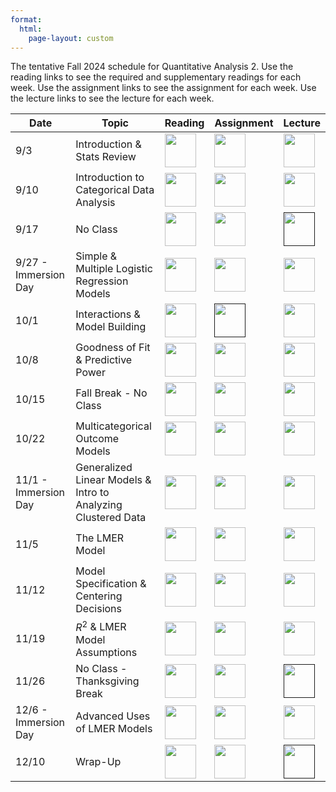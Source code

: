 ```yaml
---
format: 
  html:
    page-layout: custom
---
```

<div class="page-schedule">
The tentative Fall 2024 schedule for Quantitative Analysis 2. Use the reading links to see the required and supplementary readings for each week. Use the assignment links to see the assignment for each week. Use the lecture links to see the lecture for each week. 

<table class="table-schedule">
<thead>
  <tr>
    <th class="ts-date">Date</th>
    <th class="ts-topic">Topic</th>
    <th class="ts-content">Reading</th>
    <th class="ts-content">Assignment</th>
    <th class="ts-content">Lecture</th>
  </tr>
</thead>
<tbody>
  <tr>
    <td class="ts-date">9/3</td>
    <td class="ts-topic">Introduction & Stats Review</td>
    <td class="ts-content"><a href="readings/reading-1.html"><img src="assets/reading-icon-1.png" width="50" height="54"></a></td>
    <td class="ts-content"><a href="index.html"><img src="assets/assignment-icon-1.png" width="50" height="54"></a></td>
    <td class="ts-content"><a href="lectures/01-lecture-page.html"><img src="assets/lecture-icon-1.png" width="50" height="54"></a></td>
  </tr>
  <tr>
    <td class="ts-date">9/10</td>
    <td class="ts-topic">Introduction to Categorical Data Analysis</td>
    <td class="ts-content"><a href="readings/reading-2.html"><img src="assets/reading-icon-1.png" width="50" height="54"></a></td>
    <td class="ts-content"><a href="index.html"><img src="assets/assignment-icon-1.png" width="50" height="54"></a></td>
    <td class="ts-content"><a href="lectures/02-lecture-page.html"><img src="assets/lecture-icon-1.png" width="50" height="54"></a></td>
  </tr>
  <tr>
    <td class="ts-date">9/17</td>
    <td class="ts-topic">No Class</td>
    <td class="ts-content"><a href="readings/reading-3.html"><img src="assets/reading-icon-1.png" width="50" height="54"></a></td>
    <td class="ts-content"><a href="assignments/01-assignment-page.html"><img src="assets/assignment-icon-1.png" width="50" height="54"></a></td>
    <td class="ts-content"><a href=""><img src="assets/lecture-icon-1.png" width="50" height="54"></a></td>
  </tr>
  <tr>
    <td class="ts-date">9/27 - Immersion Day</td>
    <td class="ts-topic">Simple & Multiple Logistic Regression Models</td>
    <td class="ts-content"><a href="readings/reading-4.html"><img src="assets/reading-icon-1.png" width="50" height="54"></a></td>
    <td class="ts-content"><a href="index.html"><img src="assets/assignment-icon-1.png" width="50" height="54"></a></td>
    <td class="ts-content"><a href="lectures/03-lecture-page.html"><img src="assets/lecture-icon-1.png" width="50" height="54"></a></td>
  </tr>
  <tr>
    <td class="ts-date">10/1</td>
    <td class="ts-topic">Interactions & Model Building</td>
    <td class="ts-content"><a href="readings/reading-5.html"><img src="assets/reading-icon-1.png" width="50" height="54"></a></td>
    <td class="ts-content"><a href=""><img src="assets/assignment-icon-1.png" width="50" height="54"></a></td>
    <td class="ts-content"><a href="lectures/04-lecture-page.html"><img src="assets/lecture-icon-1.png" width="50" height="54"></a></td>
  </tr>
  <tr>
    <td class="ts-date">10/8</td>
    <td class="ts-topic">Goodness of Fit & Predictive Power</td>
    <td class="ts-content"><a href="readings/reading-6.html"><img src="assets/reading-icon-1.png" width="50" height="54"></a></td>
    <td class="ts-content"><a href="index.html"><img src="assets/assignment-icon-1.png" width="50" height="54"></a></td>
    <td class="ts-content"><a href="lectures/05-lecture-page.html"><img src="assets/lecture-icon-1.png" width="50" height="54"></a></td>
  </tr>
  <tr>
    <td class="ts-date">10/15</td>
    <td class="ts-topic">Fall Break - No Class</td>
    <td class="ts-content"><a href="readings/reading-6.html"><img src="assets/reading-icon-1.png" width="50" height="54"></a></td>
    <td class="ts-content"><a href="index.html"><img src="assets/assignment-icon-1.png" width="50" height="54"></a></td>
    <td class="ts-content"><a href="index.html"><img src="assets/lecture-icon-1.png" width="50" height="54"></a></td>
  </tr>
  <tr>
    <td class="ts-date">10/22</td>
    <td class="ts-topic">Multicategorical Outcome Models</td>
    <td class="ts-content"><a href="readings/reading-6.html"><img src="assets/reading-icon-1.png" width="50" height="54"></a></td>
    <td class="ts-content"><a href="index.html"><img src="assets/assignment-icon-1.png" width="50" height="54"></a></td>
    <td class="ts-content"><a href="lectures/06-lecture-page.html"><img src="assets/lecture-icon-1.png" width="50" height="54"></a></td>
  </tr>
  <tr>
    <td class="ts-date">11/1 - Immersion Day</td>
    <td class="ts-topic">Generalized Linear Models & Intro to Analyzing Clustered Data</td>
    <td class="ts-content"><a href="readings/reading-7.html"><img src="assets/reading-icon-1.png" width="50" height="54"></a></td>
    <td class="ts-content"><a href="index.html"><img src="assets/assignment-icon-1.png" width="50" height="54"></a></td>
    <td class="ts-content"><a href="lectures/07-lecture-page.html"><img src="assets/lecture-icon-1.png" width="50" height="54"></a></td>
  </tr>
  <tr>
    <td class="ts-date">11/5</td>
    <td class="ts-topic">The LMER Model</td>
    <td class="ts-content"><a href="readings/reading-8.html"><img src="assets/reading-icon-1.png" width="50" height="54"></a></td>
    <td class="ts-content"><a href="index.html"><img src="assets/assignment-icon-1.png" width="50" height="54"></a></td>
    <td class="ts-content"><a href="lectures/08-lecture-page.html"><img src="assets/lecture-icon-1.png" width="50" height="54"></a></td>
  </tr>
  <tr>
    <td class="ts-date">11/12</td>
    <td class="ts-topic">Model Specification & Centering Decisions</td>
    <td class="ts-content"><a href="readings/reading-9.html"><img src="assets/reading-icon-1.png" width="50" height="54"></a></td>
    <td class="ts-content"><a href="index.html"><img src="assets/assignment-icon-1.png" width="50" height="54"></a></td>
    <td class="ts-content"><a href="lectures/09-lecture-page.html"><img src="assets/lecture-icon-1.png" width="50" height="54"></a></td>
  </tr>
  <tr>
    <td class="ts-date">11/19</td>
    <td class="ts-topic">$R^2$ & LMER Model Assumptions</td>
    <td class="ts-content"><a href="readings/reading-10.html"><img src="assets/reading-icon-1.png" width="50" height="54"></a></td>
    <td class="ts-content"><a href="index.html"><img src="assets/assignment-icon-1.png" width="50" height="54"></a></td>
    <td class="ts-content"><a href="lectures/10-lecture-page.html"><img src="assets/lecture-icon-1.png" width="50" height="54"></a></td>
  </tr>
  <tr>
    <td class="ts-date">11/26</td>
    <td class="ts-topic">No Class - Thanksgiving Break</td>
    <td class="ts-content"><a href="readings/reading-11.html"><img src="assets/reading-icon-1.png" width="50" height="54"></a></td>
    <td class="ts-content"><a href="index.html"><img src="assets/assignment-icon-1.png" width="50" height="54"></a></td>
    <td class="ts-content"><a href=""><img src="assets/lecture-icon-1.png" width="50" height="54"></a></td>
  </tr>
  <tr>
    <td class="ts-date">12/6 - Immersion Day</td>
    <td class="ts-topic">Advanced Uses of LMER Models</td>
    <td class="ts-content"><a href="readings/reading-12.html"><img src="assets/reading-icon-1.png" width="50" height="54"></a></td>
    <td class="ts-content"><a href="assignments/04-assignment-page.html"><img src="assets/assignment-icon-1.png" width="50" height="54"></a></td>
    <td class="ts-content"><a href="lectures/11-lecture-page.html"><img src="assets/lecture-icon-1.png" width="50" height="54"></a></td>
  </tr>
  <tr>
    <td class="ts-date">12/10</td>
    <td class="ts-topic">Wrap-Up</td>
    <td class="ts-content"><a href="readings/reading-13.html"><img src="assets/reading-icon-1.png" width="50" height="54"></a></td>
    <td class="ts-content"><a href="index.html"><img src="assets/assignment-icon-1.png" width="50" height="54"></a></td>
    <td class="ts-content"><a href=""><img src="assets/lecture-icon-1.png" width="50" height="54"></a></td>
  </tr>
</tbody>
</table>

</div>